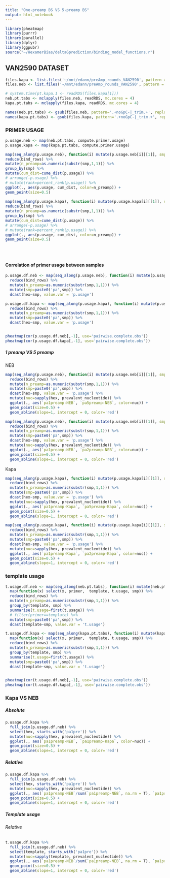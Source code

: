 ```yaml
---
title: "One-preamp BS VS 5-preamp BS"
output: html_notebook
---
```

```r
library(pheatmap)
library(purrr)
library(parallel)
library(dplyr)
library(ggpubr)
source("~/HexamerBias/deltaGprediction/binding_model_functions.r")
```

<!-- ```{r} -->
<!-- load("~/AvOwork/rdata/D3R_pt.RData") -->
<!-- load('~/mnt/edann/VAN2591/mMusculus.BS.primerbatch.predcoverage.RData') -->
<!-- ``` -->

<!-- ### Difference in template usage -->
<!-- My reasoning is that for example after multiple rounds of preamp I might see a lot of C primers (because after one preamp the complementary to original appear), but not in one round, telling me that if I put a lot of Cs I might not really amplify the first round -->
<!-- ```{r} -->
<!-- five.round.df <- d3r.all.df %>% -->
<!--   group_by(template) %>% -->
<!--   summarise(t.usage=first(t.usage)) %>% -->
<!--   ungroup() -->
<!-- one.round.df <- output$pred.coverage$handMixOld -->
<!-- one.round.df.2 <- output$pred.coverage$handMixNew -->
<!-- ``` -->

<!-- ```{r} -->
<!-- one.round.df %>% -->
<!--   select(template, t.usage, nuc) %>% -->
<!--   inner_join(., select(five.round.df, template, t.usage), by='template', suffix=c('.one', '.five')) %>% -->
<!--   mutate(CG=ifelse(grepl('CG', as.character(template)), T, F)) %>% -->
<!--   ggplot(., aes((t.usage.one), (t.usage.five),  -->
<!--                 # color=nuc,  -->
<!--                 color=CG)) + -->
<!--   geom_point(alpha=0.3) + -->
<!--   geom_abline(slope=1, intercept = 0) -->
<!-- ``` -->

<!-- ```{r} -->
<!-- one.round.df %>% -->
<!--   select(template, t.usage, nuc) %>% -->
<!--   inner_join(., select(one.round.df.2, template, t.usage), by='template', suffix=c('.one.1', '.one.2')) %>% -->
<!--   mutate(CG=ifelse(grepl('CG', as.character(template)), T, F)) %>% -->
<!--   ggplot(., aes(log(t.usage.one.1), log(t.usage.one.2),  -->
<!--                 # color=nuc,  -->
<!--                 color=CG)) + -->
<!--   geom_point(alpha=0.3) + -->
<!--   geom_abline(slope=1, intercept = 0) -->
<!-- ``` -->


## VAN2590 DATASET

```r
files.kapa <- list.files('~/mnt/edann/preAmp_rounds_VAN2590', pattern = 'Kapa.+.RDS', full.names = T)
files.neb <- list.files('~/mnt/edann/preAmp_rounds_VAN2590', pattern = 'NEB.+.RDS', full.names = T)

# system.time(pt.kapa.1 <- readRDS(files.kapa[1]))
neb.pt.tabs <- mclapply(files.neb, readRDS, mc.cores = 4)
kapa.pt.tabs <- mclapply(files.kapa, readRDS, mc.cores = 4)

names(neb.pt.tabs) <- gsub(files.neb, pattern='.+noGpC-|_trim.+', replacement='')
names(kapa.pt.tabs) <- gsub(files.kapa, pattern='.+noGpC-|_trim.+', replacement='')
```

### PRIMER USAGE
```r
p.usage.neb <- map(neb.pt.tabs, compute.primer.usage)
p.usage.kapa <- map(kapa.pt.tabs, compute.primer.usage)

map(seq_along(p.usage.neb), function(i) mutate(p.usage.neb[i][[1]], smp=names(p.usage.neb)[i])) %>%
reduce(bind_rows) %>%
mutate(n_preamp=as.numeric(substr(smp,1,1))) %>%
group_by(smp) %>%
mutate(cum_dist=cume_dist(p.usage)) %>%
# arrange(-p.usage) %>%
# mutate(rank=percent_rank(p.usage)) %>%
ggplot(., aes(p.usage, cum_dist, color=n_preamp)) +
geom_point(size=0.5) 
  
map(seq_along(p.usage.kapa), function(i) mutate(p.usage.kapa[i][[1]], smp=names(p.usage.kapa)[i])) %>%
reduce(bind_rows) %>%
mutate(n_preamp=as.numeric(substr(smp,1,1))) %>%
group_by(smp) %>%
mutate(cum_dist=cume_dist(p.usage)) %>%
# arrange(-p.usage) %>%
# mutate(rank=percent_rank(p.usage)) %>%
ggplot(., aes(p.usage, cum_dist, color=n_preamp)) +
geom_point(size=0.5) 
  

  

```

#### Correlation of primer usage between samples
```r
p.usage.df.neb <- map(seq_along(p.usage.neb), function(i) mutate(p.usage.neb[i][[1]], smp=names(p.usage.neb)[i])) %>%
  reduce(bind_rows) %>%
  mutate(n_preamp=as.numeric(substr(smp,1,1))) %>%
  mutate(smp=paste0('pa',smp)) %>%
  dcast(hex~smp, value.var = 'p.usage')

p.usage.df.kapa <- map(seq_along(p.usage.kapa), function(i) mutate(p.usage.kapa[i][[1]], smp=names(p.usage.kapa)[i])) %>%
  reduce(bind_rows) %>%
  mutate(n_preamp=as.numeric(substr(smp,1,1))) %>%
  mutate(smp=paste0('pa',smp)) %>%
  dcast(hex~smp, value.var = 'p.usage')


pheatmap(cor(p.usage.df.neb[,-1], use='pairwise.complete.obs'))
pheatmap(cor(p.usage.df.kapa[,-1], use='pairwise.complete.obs'))
```

##### 1 preamp VS 5 preamp
NEB
```r
map(seq_along(p.usage.neb), function(i) mutate(p.usage.neb[i][[1]], smp=names(p.usage.neb)[i])) %>%
  reduce(bind_rows) %>%
  mutate(n_preamp=as.numeric(substr(smp,1,1))) %>%
  mutate(smp=paste0('pa',smp)) %>%
  dcast(hex~smp, value.var = 'p.usage') %>%
  mutate(nuc=sapply(hex, prevalent_nucleotide)) %>%
  ggplot(., aes(`pa1preamp-NEB`, `pa5preamp-NEB`, color=nuc)) +
  geom_point(size=0.5) +
  geom_abline(slope=1, intercept = 0, color='red')

map(seq_along(p.usage.neb), function(i) mutate(p.usage.neb[i][[1]], smp=names(p.usage.neb)[i])) %>%
  reduce(bind_rows) %>%
  mutate(n_preamp=as.numeric(substr(smp,1,1))) %>%
  mutate(smp=paste0('pa',smp)) %>%
  dcast(hex~smp, value.var = 'p.usage') %>%
  mutate(nuc=sapply(hex, prevalent_nucleotide)) %>%
  ggplot(., aes(`pa1preamp-NEB`, `pa2preamp-NEB`, color=nuc)) +
  geom_point(size=0.5) +
  geom_abline(slope=1, intercept = 0, color='red')
```

Kapa
```r
map(seq_along(p.usage.kapa), function(i) mutate(p.usage.kapa[i][[1]], smp=names(p.usage.kapa)[i])) %>%
  reduce(bind_rows) %>%
  mutate(n_preamp=as.numeric(substr(smp,1,1))) %>%
  mutate(smp=paste0('pa',smp)) %>%
  dcast(hex~smp, value.var = 'p.usage') %>%
  mutate(nuc=sapply(hex, prevalent_nucleotide)) %>%
  ggplot(., aes(`pa1preamp-Kapa`, `pa5preamp-Kapa`, color=nuc)) +
  geom_point(size=0.5) +
  geom_abline(slope=1, intercept = 0, color='red')

map(seq_along(p.usage.kapa), function(i) mutate(p.usage.kapa[i][[1]], smp=names(p.usage.kapa)[i])) %>%
  reduce(bind_rows) %>%
  mutate(n_preamp=as.numeric(substr(smp,1,1))) %>%
  mutate(smp=paste0('pa',smp)) %>%
  dcast(hex~smp, value.var = 'p.usage') %>%
  mutate(nuc=sapply(hex, prevalent_nucleotide)) %>%
  ggplot(., aes(`pa1preamp-Kapa`, `pa2preamp-Kapa`, color=nuc)) +
  geom_point(size=0.5) +
  geom_abline(slope=1, intercept = 0, color='red')
```


### template usage

```r
t.usage.df.neb <- map(seq_along(neb.pt.tabs), function(i) mutate(neb.pt.tabs[i][[1]], smp=names(neb.pt.tabs)[i])) %>%
  map(function(x) select(x, primer,  template, t.usage, smp)) %>%
  reduce(bind_rows) %>%
  mutate(n_preamp=as.numeric(substr(smp,1,1))) %>%
  group_by(template, smp) %>%
  summarise(t.usage=first(t.usage)) %>%
  # filter(primer==template) %>%
  mutate(smp=paste0('pa',smp)) %>%
  dcast(template~smp, value.var = 't.usage')

t.usage.df.kapa <- map(seq_along(kapa.pt.tabs), function(i) mutate(kapa.pt.tabs[i][[1]], smp=names(kapa.pt.tabs)[i])) %>%
  map(function(x) select(x, primer,  template, t.usage, smp)) %>%
  reduce(bind_rows) %>%
  mutate(n_preamp=as.numeric(substr(smp,1,1))) %>%
  group_by(template, smp) %>%
  summarise(t.usage=first(t.usage)) %>%
  mutate(smp=paste0('pa',smp)) %>%
  dcast(template~smp, value.var = 't.usage')


pheatmap(cor(t.usage.df.neb[,-1], use='pairwise.complete.obs'))
pheatmap(cor(t.usage.df.kapa[,-1], use='pairwise.complete.obs'))
```


### Kapa VS NEB
##### Absolute
```r
p.usage.df.kapa %>%
  full_join(p.usage.df.neb) %>%
  select(hex, starts_with('pa1pre')) %>%
  mutate(nuc=sapply(hex, prevalent_nucleotide)) %>%
  ggplot(., aes(`pa1preamp-NEB`, `pa1preamp-Kapa`, color=nuc)) +
  geom_point(size=0.5) +
  geom_abline(slope=1, intercept = 0, color='red')
```

##### Relative
```r
p.usage.df.kapa %>%
  full_join(p.usage.df.neb) %>%
  select(hex, starts_with('pa1pre')) %>%
  mutate(nuc=sapply(hex, prevalent_nucleotide)) %>%
  ggplot(., aes(`pa1preamp-NEB`/sum(`pa1preamp-NEB`, na.rm = T), `pa1preamp-Kapa`/sum(`pa1preamp-Kapa`, na.rm = T), color=nuc)) +
  geom_point(size=0.5) +
  geom_abline(slope=1, intercept = 0, color='red')


```

##### Template usage
###### Relative
```r
t.usage.df.kapa %>%
  full_join(t.usage.df.neb) %>%
  select(template, starts_with('pa1pre')) %>%
  mutate(nuc=sapply(template, prevalent_nucleotide)) %>%
  ggplot(., aes(`pa1preamp-NEB`/sum(`pa1preamp-NEB`, na.rm = T), `pa1preamp-Kapa`/sum(`pa1preamp-Kapa`, na.rm = T), color=nuc)) +
  geom_point(size=0.5) +
  geom_abline(slope=1, intercept = 0, color='red')


```
